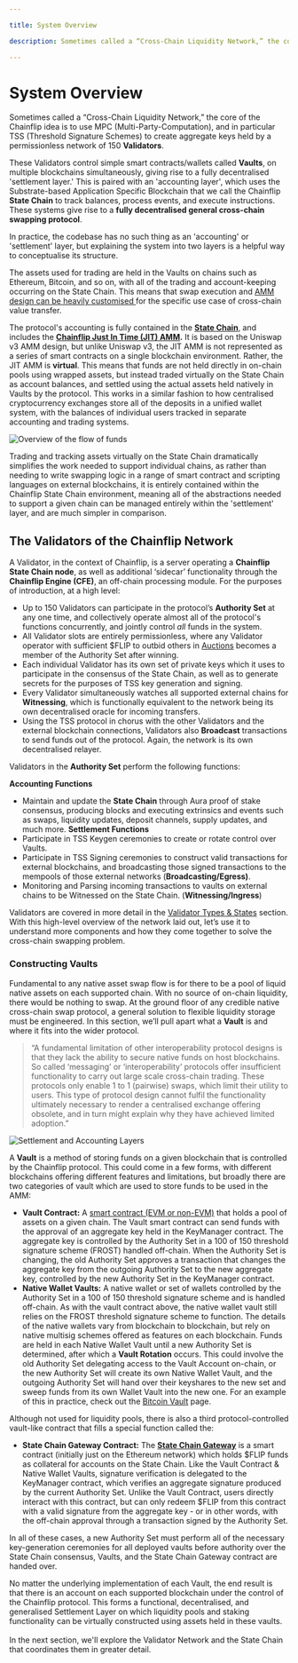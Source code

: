 ```yaml
---

title: System Overview

description: Sometimes called a “Cross-Chain Liquidity Network,” the core of the Chainflip idea is to use MPC (Multi-Party-Computation), and in particular TSS (Threshold Signature Schemes) to create aggregate keys held by a permissionless network of 150 Validators.

---
```


# System Overview

Sometimes called a “Cross-Chain Liquidity Network,” the core of the Chainflip idea is to use MPC (Multi-Party-Computation), and in particular TSS (Threshold Signature Schemes) to create aggregate keys held by a permissionless network of 150 **Validators**.&#x20;

These Validators control simple smart contracts/wallets called **Vaults**, on multiple blockchains simultaneously, giving rise to a fully decentralised 'settlement layer.' This is paired with an 'accounting layer', which uses the Substrate-based Application Specific Blockchain that we call the Chainflip **State Chain** to track balances, process events, and execute instructions. These systems give rise to a **fully decentralised general cross-chain swapping protocol**.

In practice, the codebase has no such thing as an 'accounting' or 'settlement' layer, but explaining the system into two layers is a helpful way to conceptualise its structure.

The assets used for trading are held in the Vaults on chains such as Ethereum, Bitcoin, and so on, with all of the trading and account-keeping occurring on the State Chain. This means that swap execution and [AMM design can be heavily customised ](swaps-amm/just-in-time-amm-protocol.md)for the specific use case of cross-chain value transfer.

The protocol's accounting is fully contained in the [**State Chain**](validator-network/the-state-chain.md), and includes the [**Chainflip Just In Time (JIT) AMM**](swaps-amm/just-in-time-amm-protocol.md)**.** It is based on the Uniswap v3 AMM design, but unlike Uniswap v3, the JIT AMM is not represented as a series of smart contracts on a single blockchain environment. Rather, the JIT AMM is **virtual**. This means that funds are not held directly in on-chain pools using wrapped assets, but instead traded virtually on the State Chain as account balances, and settled using the actual assets held natively in Vaults by the protocol.
This works in a similar fashion to how centralised cryptocurrency exchanges store all of the deposits in a unified wallet system, with the balances of individual users tracked in separate accounting and trading systems.

![Overview of the flow of funds](public/concepts/systemdiagram.jpg)

Trading and tracking assets virtually on the State Chain dramatically simplifies the work needed to support individual chains, as rather than needing to write swapping logic in a range of smart contract and scripting languages on external blockchains, it is entirely contained within the Chainflip State Chain environment, meaning all of the abstractions needed to support a given chain can be managed entirely within the 'settlement' layer, and are much simpler in comparison.

## The Validators of the Chainflip Network

A Validator, in the context of Chainflip, is a server operating a **Chainflip State Chain node**, as well as additional ‘sidecar’ functionality through the **Chainflip Engine (CFE)**, an off-chain processing module. For the purposes of introduction, at a high level:

- Up to 150 Validators can participate in the protocol’s **Authority Set** at any one time, and collectively operate almost all of the protocol's functions concurrently, and jointly control _all_ funds in the system.
- All Validator slots are entirely permissionless, where any Validator operator with sufficient $FLIP to outbid others in [Auctions](validator-network/validator-auctions-bonds-and-rewards.md) becomes a member of the Authority Set after winning.&#x20;
- Each individual Validator has its own set of private keys which it uses to participate in the consensus of the State Chain, as well as to generate secrets for the purposes of TSS key generation and signing.
- Every Validator simultaneously watches all supported external chains for **Witnessing**, which is functionally equivalent to the network being its own decentralised oracle for incoming transfers.
- Using the TSS protocol in chorus with the other Validators and the external blockchain connections, Validators also **Broadcast** transactions to send funds out of the protocol. Again, the network is its own decentralised relayer.

Validators in the **Authority Set** perform the following functions:

**Accounting Functions**
  - Maintain and update the **State Chain** through Aura proof of stake consensus, producing blocks and executing extrinsics and events such as swaps, liquidity updates, deposit channels, supply updates, and much more.&#x20;
**Settlement Functions**
  - Participate in TSS Keygen ceremonies to create or rotate control over Vaults.
  - Participate in TSS Signing ceremonies to construct valid transactions for external blockchains, and broadcasting those signed transactions to the mempools of those external networks (**Broadcasting/Egress)**.
  - Monitoring and Parsing incoming transactions to vaults on external chains to be Witnessed on the State Chain. (**Witnessing/Ingress**)

Validators are covered in more detail in the [Validator Types & States](validator-network/validator-types-and-states.md) section. With this high-level overview of the network laid out, let’s use it to understand more components and how they come together to solve the cross-chain swapping problem.

### Constructing Vaults

Fundamental to any native asset swap flow is for there to be a pool of liquid native assets on each supported chain. With no source of on-chain liquidity, there would be nothing to swap. At the ground floor of any credible native cross-chain swap protocol, a general solution to flexible liquidity storage must be engineered. In this section, we’ll pull apart what a **Vault** is and where it fits into the wider protocol.

> “A fundamental limitation of other interoperability protocol designs is that they lack the ability to secure native funds on host blockchains. So called ‘messaging’ or ‘interoperability’ protocols offer insufficient functionality to carry out large scale cross-chain trading. These protocols only enable 1 to 1 (pairwise) swaps, which limit their utility to users. This type of protocol design cannot fulfil the functionality ultimately necessary to render a centralised exchange offering obsolete, and in turn might explain why they have achieved limited adoption.”

![Settlement and Accounting Layers](public/concepts/settlement_accounting_layers.webp)

A **Vault** is a method of storing funds on a given blockchain that is controlled by the Chainflip protocol. This could come in a few forms, with different blockchains offering different features and limitations, but broadly there are two categories of vault which are used to store funds to be used in the AMM:

- **Vault Contract:** A [smart contract (EVM or non-EVM)](./components/evm-ethereum-vault-design.mdx) that holds a pool of assets on a given chain. The Vault smart contract can send funds with the approval of an aggregate key held in the KeyManager contract. The aggregate key is controlled by the Authority Set in a 100 of 150 threshold signature scheme (FROST) handled off-chain. When the Authority Set is changing, the old Authority Set approves a transaction that changes the aggregate key from the outgoing Authority Set to the new aggregate key, controlled by the new Authority Set in the KeyManager contract.
- **Native Wallet Vaults:** A native wallet or set of wallets controlled by the Authority Set in a 100 of 150 threshold signature scheme and is handled off-chain. As with the vault contract above, the native wallet vault still relies on the FROST threshold signature scheme to function. The details of the native wallets vary from blockchain to blockchain, but rely on native multisig schemes offered as features on each blockchain. Funds are held in each Native Wallet Vault until a new Authority Set is determined, after which a **Vault Rotation** occurs. This could involve the old Authority Set delegating access to the Vault Account on-chain, or the new Authority Set will create its own Native Wallet Vault, and the outgoing Authority Set will hand over their keyshares to the new set and sweep funds from its own Wallet Vault into the new one. For an example of this in practice, check out the [Bitcoin Vault](components/bitcoin-vault-design.md) page.

Although not used for liquidity pools, there is also a third protocol-controlled vault-like contract that fills a special function called the:

- **State Chain Gateway Contract:** The [**State Chain Gateway**](./validator-network/state-chain-flip-gateway.mdx) is a smart contract (initially just on the Ethereum network) which holds \$FLIP funds as collateral for accounts on the State Chain. Like the Vault Contract & Native Wallet Vaults, signature verification is delegated to the KeyManager contract, which verifies an aggregate signature produced by the current Authority Set. Unlike the Vault Contract, users directly interact with this contract, but can only redeem $FLIP from this contract with a valid signature from the aggregate key - or in other words, with the off-chain approval through a transaction signed by the Authority Set.

In all of these cases, a new Authority Set must perform all of the necessary key-generation ceremonies for all deployed vaults before authority over the State Chain consensus, Vaults, and the State Chain Gateway contract are handed over.

No matter the underlying implementation of each Vault, the end result is that there is an account on each supported blockchain under the control of the Chainflip protocol. This forms a functional, decentralised, and generalised Settlement Layer on which liquidity pools and staking functionality can be virtually constructed using assets held in these vaults.\
\
In the next section, we'll explore the Validator Network and the State Chain that coordinates them in greater detail.
